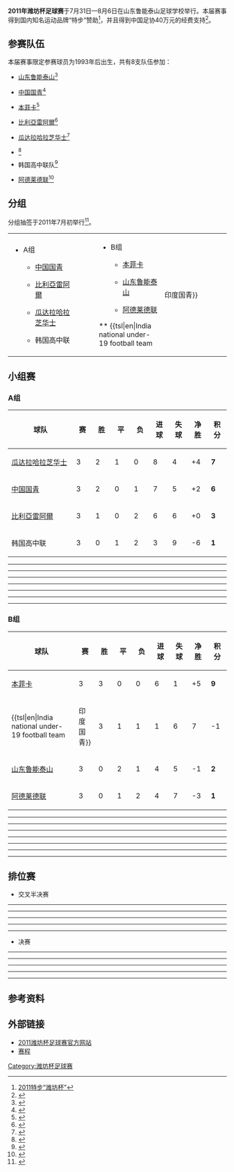 {{noteTA
|G1=Football
|G2=uefa
}}
{{球會級足球盃賽賽季
| other_titles = 2011年潍坊杯足球赛
| image = 
| size = 
| caption = 
| country = CHN
| title_holder = {{flagicon|CHN}} [[中国国家青年足球队|中国国青]]
| result_th = 亞軍
| num_season = 5
| dates = 7月31日–8月6日
| num_teams = 8
| venues = 4
| cities = 1
| champion = {{flagicon|MEX}} [[瓜达拉哈拉芝华士|瓜达拉哈拉芝华士]]
| count = 1
| runner_up = {{flagicon|CHN}} [[中国国家青年足球队|中国国青]]
| 3rd_place = {{flagicon|POR}} [[里斯本與本菲卡體育俱樂部|本菲卡]]
| 4th_place = {{flagicon|IND}} {{tsl|en|India national under-19 football team||印度国青}}
| matches = 20
| goals = 77
| attendance = 
| top_scorer =
| MVP = 
| prevseason = [[2010年潍坊杯足球赛|2010]]
| nextseason = [[2012年潍坊杯足球赛|2012]]
}}

'''2011年潍坊杯足球赛'''于7月31日—8月6日在山东鲁能泰山足球学校举行。本届赛事得到国内知名运动品牌“特步”赞助<ref>[http://www.lnts.com.cn/news/2011/7/30/201173067778480.htm 2011特步“潍坊杯”]{{dead link|date=十一月 2017 |bot=InternetArchiveBot }}</ref>，并且得到中国足协40万元的经费支持<ref>{{Cite web |url=http://news.ifeng.com/sports/gnzq/detail_2011_07/31/8070617_0.shtml |title=2011年“潍坊杯”获中国足协经费支持 |accessdate=2011-07-31 |archive-date=2011-08-02 |archive-url=https://web.archive.org/web/20110802193405/http://news.ifeng.com/sports/gnzq/detail_2011_07/31/8070617_0.shtml |dead-url=no }}</ref>。

== 参赛队伍 ==
本届赛事限定参赛球员为1993年后出生，共有8支队伍参加：
*{{flagicon|CHN}} [[山东鲁能泰山|山东鲁能泰山]]<ref>{{Cite web |url=http://sports.sohu.com/20110731/n315006139.shtml |title=2011潍坊杯国际足球邀请赛山东鲁能青年队名单 |accessdate=2011-08-03 |archive-date=2014-04-22 |archive-url=https://web.archive.org/web/20140422165355/http://sports.sohu.com/20110731/n315006139.shtml |dead-url=no }}</ref>
*{{flagicon|CHN}} [[中国国家青年足球队|中国国青]]<ref>{{Cite web |url=http://sports.sohu.com/20110730/n314995003.shtml |title=潍坊杯中国国青名单一览 长春中超小将领衔出征 |accessdate=2011-08-03 |archive-date=2016-03-04 |archive-url=https://web.archive.org/web/20160304212335/http://sports.sohu.com/20110730/n314995003.shtml |dead-url=no }}</ref>
*{{flagicon|POR}} [[本菲卡|本菲卡]]<ref>{{Cite web |url=http://sports.sohu.com/20110731/n315005997.shtml |title=2011潍坊杯国际足球邀请赛葡萄牙本菲卡队名单 |accessdate=2011-08-03 |archive-date=2016-03-04 |archive-url=https://web.archive.org/web/20160304224009/http://sports.sohu.com/20110731/n315005997.shtml |dead-url=no }}</ref>
*{{flagicon|ESP}} [[比利亞雷阿爾足球俱樂部|比利亞雷阿爾]]<ref>{{Cite web |url=http://sports.sohu.com/20110731/n315006299.shtml |title=2011年潍坊杯足球赛西班牙比利亞雷阿爾队名单 |accessdate=2011-08-03 |archive-date=2017-09-26 |archive-url=https://web.archive.org/web/20170926142937/http://sports.sohu.com/20110731/n315006299.shtml |dead-url=no }}</ref>
*{{flagicon|MEX}} [[瓜达拉哈拉芝华士|瓜达拉哈拉芝华士]]<ref>{{Cite web |url=http://sports.sohu.com/20110731/n315005843.shtml |title=2011潍坊杯邀请赛墨西哥瓜达拉哈拉芝华士名单 |accessdate=2011-08-03 |archive-date=2016-03-04 |archive-url=https://web.archive.org/web/20160304201451/http://sports.sohu.com/20110731/n315005843.shtml |dead-url=no }}</ref>
*{{flagicon|IND}} {{tsl|en|India national under-19 football team||印度国青}}<ref>{{Cite web |url=http://sports.sohu.com/20110731/n315006341.shtml |title=2011年潍坊杯国际足球邀请赛印度国青队大名单 |accessdate=2011-08-03 |archive-date=2016-03-04 |archive-url=https://web.archive.org/web/20160304221301/http://sports.sohu.com/20110731/n315006341.shtml |dead-url=no }}</ref>
*{{flagicon|KOR}} 韩国高中联队<ref>{{Cite web |url=http://sports.sohu.com/20110731/n315005610.shtml |title=2011年潍坊杯国际足球邀请赛韩国高中联队名单 |accessdate=2011-08-03 |archive-date=2016-03-04 |archive-url=https://web.archive.org/web/20160304212439/http://sports.sohu.com/20110731/n315005610.shtml |dead-url=no }}</ref>
*{{flagicon|AUS}} [[阿德莱德联|阿德莱德联]]<ref>{{Cite web |url=http://sports.sohu.com/20110731/n315005368.shtml |title=2011潍坊杯足球邀请赛澳大利亚阿德莱德队名单 |accessdate=2011-08-03 |archive-date=2016-03-04 |archive-url=https://web.archive.org/web/20160304221441/http://sports.sohu.com/20110731/n315005368.shtml |dead-url=no }}</ref>

== 分组 ==
分组抽签于2011年7月初举行<ref>{{Cite web |url=http://sports.sina.com.cn/c/2011-07-06/15155646456.shtml |title=潍坊杯分组：鲁能约战本菲卡 中国国青遇黄色潜水艇 |accessdate=2011-08-03 |archive-date=2016-03-04 |archive-url=https://web.archive.org/web/20160304104945/http://sports.sina.com.cn/c/2011-07-06/15155646456.shtml |dead-url=no }}</ref>。
{| border="0" 
|-
|bgcolor="#FFFFFF" valign="top"|
*A组
**{{flagicon|CHN}} [[中国国家青年足球队|中国国青]]
**{{flagicon|ESP}} [[比利亞雷阿爾足球俱樂部|比利亞雷阿爾]]
**{{flagicon|MEX}} [[瓜达拉哈拉芝华士|瓜达拉哈拉芝华士]]
**{{flagicon|KOR}} 韩国高中联
| width="1%" |
|bgcolor="#FFFFFF" valign="top"|
*B组
**{{flagicon|POR}} [[本菲卡|本菲卡]]
**{{flagicon|CHN}} [[山东鲁能泰山|山东鲁能泰山]]
**{{flagicon|AUS}} [[阿德莱德联|阿德莱德联]]
**{{flagicon|IND}} {{tsl|en|India national under-19 football team||印度国青}}
|}
== 小组赛 ==
=== A组 ===
{| class="wikitable" style="text-align: center"
|-
!width=150|球队
!width=30 |赛
!width=30 |胜
!width=30 |平
!width=30 |负
!width=30 |进球
!width=30 |失球
!width=30 |净胜
!width=30 |积分
|- 
|align="left"|{{flagicon|MEX}} [[瓜达拉哈拉芝华士|瓜达拉哈拉芝华士]]
|3||2||1||0||8||4||+4||'''7'''
|- 
|align="left"|{{flagicon|CHN}} [[中国国家青年足球队|中国国青]]
|3||2||0||1||7||5||+2||'''6'''
|- 
|align="left"|{{flagicon|ESP}} [[比利亞雷阿爾足球俱樂部|比利亞雷阿爾]]
|3||1||0||2||6||6||+0||'''3'''
|- 
|align="left"|{{flagicon|KOR}} 韩国高中联
|3||0||1||2||3||9||-6||'''1'''
|}
----
{{footballbox | bg =    | date =  第一轮<br>2011-07-31  16:00   | team1 =  [[中国国家青年足球队|中国国青]] {{flagicon|CHN}} | score =  3 - 1   | team2 = {{flagicon|ESP}} [[比利亞雷阿爾足球俱樂部|比利亞雷阿爾]]
| goals1 =  （庄佳杰）→[[裴帅|裴帅]] {{goal|25}}<br>[[王上源|王上源]] {{goal|30}}<br>（金波）→[[王上源|王上源]] {{goal|39}}
| goals2 =  {{goal|72|og}} [[储金朝|储金朝]]
| report = 报道<ref>{{Cite web |url=http://sports.sohu.com/20110731/n315038096.shtml |title=潍坊杯-西班牙式配合破门 国青3-1开门红 |access-date=2011-08-03 |archive-date=2016-03-04 |archive-url=https://web.archive.org/web/20160304200045/http://sports.sohu.com/20110731/n315038096.shtml }}</ref>
| stadium = [[潍坊|潍坊]][[潍坊市奥体中心|奥体中心]]  | attendance =  | referee = }}
----
{{footballbox | bg =    | date =  第一轮<br>2011-07-31  09:00   | team1 = 韩国高中联 {{flagicon|KOR}} | score = 2 - 2   | team2 = {{flagicon|MEX}} [[瓜达拉哈拉芝华士|瓜达拉哈拉芝华士]] 
| goals1 =  {{goal}}<br>{{goal}}
| goals2 =  {{goal}}<br>{{goal}}
| report = 
| stadium = [[潍坊|潍坊]][[鲁能泰山足球学校|足校18号场]]  | attendance =  | referee = }}
----
{{footballbox | bg =    | date =  第二轮<br>2011-08-01  16:00   | team1 = [[瓜达拉哈拉芝华士|瓜达拉哈拉芝华士]] {{flagicon|MEX}} | score = 3 - 2   | team2 = {{flagicon|CHN}} [[中国国家青年足球队|中国国青]] 
| goals1 =  {{goal|22}}<br>{{goal|57}}<br>{{goal|88}} 
| goals2 =  {{goal|39}} [[庄佳杰|庄佳杰]]<br>{{goal|61}} [[阮杨|阮杨]] 
| report = 报道<ref>[http://www.weifangcup.cn/NewsView.asp?id=141 特步潍坊杯国青2:3瓜达拉哈拉芝华士]{{dead link|date=十一月 2017 |bot=InternetArchiveBot }}</ref>
| stadium = [[潍坊|潍坊]][[鲁能泰山足球学校|足校1号场]]  | attendance =  | referee = }}
----
{{footballbox | bg =    | date =  第二轮<br>2011-08-01  16:00   | team1 = [[比利亞雷阿爾足球俱樂部|比利亞雷阿爾]] {{flagicon|ESP}} | score = 5 - 0   | team2 = {{flagicon|KOR}} 韩国高中联 
| goals1 =  {{tsl|en|Iván Agudo|}} {{goal|13|pen}}<br>{{tsl|en|Raúl Aranda|}} {{goal|19}}<br>{{tsl|en|Vicente Martínez|}} {{goal|70}}<br>[[博爾哈·伊格萊西亞斯|博爾哈·伊格萊西亞斯]] {{goal|76}}<br>{{tsl|en|Pablo González|}} {{goal|85|pen}}
| goals2 =  
| report = 报道<ref>{{Cite web |url=http://sports.sohu.com/20110801/n315137059.shtml |title=潍坊杯-黄色潜水艇连续发威 5-0胜韩国高中联队 |access-date=2011-08-03 |archive-date=2016-03-04 |archive-url=https://web.archive.org/web/20160304201652/http://sports.sohu.com/20110801/n315137059.shtml }}</ref>
| stadium = [[潍坊|潍坊]][[鲁能泰山足球学校|足校20号场]]  | attendance =  | referee = }}
----
{{footballbox | bg =    | date =  第三轮<br>2011-08-03  09:00   | team1 = [[中国国家青年足球队|中国国青]] {{flagicon|CHN}} | score =  2 - 1   | team2 = {{flagicon|KOR}} 韩国高中联 
| goals1 =  王上源 {{goal|20}}<br>裴帅 {{goal|67}}
| goals2 =  {{goal|15}}
| report = 报道<ref>{{Cite web |url=http://sports.qq.com/a/20110803/000508.htm |title=潍坊杯-王上源裴帅破门 国青2-1逆转韩高中联 |access-date=2011-08-03 |archive-date=2012-04-18 |archive-url=https://web.archive.org/web/20120418222847/http://sports.qq.com/a/20110803/000508.htm }}</ref>
| stadium = [[潍坊|潍坊]][[鲁能泰山足球学校|足校1号场]]  | attendance =  | referee = }}
----
{{footballbox | bg =    | date =  第三轮<br>2011-08-03  09:00   | team1 = [[瓜达拉哈拉芝华士|瓜达拉哈拉芝华士]] {{flagicon|MEX}} | score = 3 - 0   | team2 = {{flagicon|ESP}} [[比利亞雷阿爾足球俱樂部|比利亞雷阿爾]] 
| goals1 =  {{tsl|en|Michael Ortiz|}} {{goal|15}}<br>{{tsl|en|Marin Arroyo|}} {{goal|39}}<br>{{tsl|en|Aldo Dueñas|}} {{goal|87}}
| goals2 =  
| report = 报道<ref>{{Cite web |url=http://sports.sohu.com/20110803/n315336752.shtml |title=潍坊杯-潜水艇两将染红 0-3不敌墨西哥小组出局 |access-date=2011-08-03 |archive-date=2016-03-04 |archive-url=https://web.archive.org/web/20160304223104/http://sports.sohu.com/20110803/n315336752.shtml }}</ref>
| stadium = [[潍坊|潍坊]][[鲁能泰山足球学校|足校20号场]]  | attendance =  | referee = }}
----

=== B组 ===
{| class="wikitable" style="text-align: center"
|-
!width=150|球队
!width=30 |赛
!width=30 |胜
!width=30 |平
!width=30 |负
!width=30 |进球
!width=30 |失球
!width=30 |净胜
!width=30 |积分
|- 
|align="left"|{{flagicon|POR}} [[本菲卡|本菲卡]]
|3||3||0||0||6||1||+5||'''9'''
|- 
|align="left"|{{flagicon|IND}} {{tsl|en|India national under-19 football team||印度国青}}
|3||1||1||1||6||7||-1||'''4'''
|- 
|align="left"|{{flagicon|CHN}} [[山东鲁能泰山|山东鲁能泰山]]
|3||0||2||1||4||5||-1||'''2'''
|- 
|align="left"|{{flagicon|AUS}} [[阿德莱德联|阿德莱德联]]
|3||0||1||2||4||7||-3||'''1'''
|}
----
{{footballbox | bg =    | date =  第一轮<br>2011-07-31  09:00   | team1 = [[本菲卡|本菲卡]] {{flagicon|POR}} | score = 2 - 0 | team2 = {{flagicon|AUS}} [[阿德莱德联|阿德莱德联]] 
| goals1 = {{tsl|en|Diego Lopes|}} {{goal|30}}<br>[[伊万·卡瓦莱罗|伊万·卡瓦莱罗]] {{goal|41}}
| goals2 = 
| report = 报道<ref>{{Cite web |url=http://sports.sohu.com/20110731/n315033700.shtml |title=2011潍坊足球赛首日 本菲卡队两球完胜阿德莱德 |access-date=2011-08-03 |archive-date=2016-03-04 |archive-url=https://web.archive.org/web/20160304202906/http://sports.sohu.com/20110731/n315033700.shtml }}</ref>
| stadium = [[潍坊|潍坊]][[鲁能泰山足球学校|足校1号场]]  | attendance =  | referee = }}
----
{{footballbox | bg =    | date =  第一轮<br>2011-07-31  09:00   | team1 = [[山东鲁能泰山|山东鲁能泰山]] {{flagicon|CHN}} | score = 2 - 2  | team2 = {{flagicon|IND}} {{tsl|en|India national under-19 football team||印度国青}}
| goals1 =  （刘彬彬）→[[陈灏|陈灏]] {{goal|35}}<br>（刘彬彬）→[[吴兴涵|吴兴涵]] {{goal|50}}
| goals2 =  {{goal|67}}<br>{{goal|78}}
| report = 报道<ref>{{Cite web |url=http://sports.sohu.com/20110731/n315033115.shtml |title=潍坊杯-刘彬彬两助攻 鲁能青年队2-2平印度国青 |access-date=2011-08-03 |archive-date=2011-10-15 |archive-url=https://web.archive.org/web/20111015221941/http://sports.sohu.com/20110731/n315033115.shtml }}</ref>
| stadium = [[潍坊|潍坊]][[鲁能泰山足球学校|足校20号场]]  | attendance =  | referee = }}
----
{{footballbox | bg =    | date =  第二轮<br>2011-08-01  09:00   | team1 = [[本菲卡|本菲卡]] {{flagicon|POR}} | score = 2 - 1  | team2 = {{flagicon|CHN}} [[山东鲁能泰山|山东鲁能泰山]]
| goals1 =  {{goal|16}}<br>{{goal|89}}
| goals2 =  {{goal|61}} [[齐天羽|齐天羽]]←（糜昊伦）
| report = 报道<ref>{{Cite web |url=http://sports.sohu.com/20110801/n315102639.shtml |title=潍坊杯-压哨遭遇绝杀 山东鲁能青年1-2负本菲卡 |access-date=2011-08-03 |archive-date=2016-03-04 |archive-url=https://web.archive.org/web/20160304221948/http://sports.sohu.com/20110801/n315102639.shtml }}</ref>
| stadium = [[潍坊|潍坊]][[鲁能泰山足球学校|足校1号场]]  | attendance =  | referee = }}
----
{{footballbox | bg =    | date =  第二轮<br>2011-08-01  09:00   | team1 = {{tsl|en|India national under-19 football team||印度国青}} {{flagicon|IND}} | score = 4 - 3  | team2 = {{flagicon|AUS}} [[阿德莱德联|阿德莱德联]] 
| goals1 =  {{goal|32|pen}}<br>{{tsl|en|Holicharan Narzary|}} {{goal|60}}<br>{{tsl|en|Rajinder Kumar|}} {{goal|82}}<br>{{tsl|en|Rajinder Kumar|}} {{goal|86}}
| goals2 =  {{goal|12}} {{tsl|en|Thomas Dickson|}}<br>{{goal|31}} {{tsl|en|Jordan Kallios|}}<br>{{goal|39}} {{tsl|en|Jordan Kallios|}}
| report = 报道<ref>{{Cite web |url=http://sports.sohu.com/20110801/n315106084.shtml |title=潍坊杯-印度国青三球落后惊天逆转 4-3胜澳袋鼠 |access-date=2011-08-03 |archive-date=2016-03-04 |archive-url=https://web.archive.org/web/20160304211922/http://sports.sohu.com/20110801/n315106084.shtml }}</ref>
| stadium = [[潍坊|潍坊]][[鲁能泰山足球学校|足校20号场]]  | attendance =  | referee = }}
----
{{footballbox | bg =    | date =  第三轮<br>2011-08-03  16:00   | team1 = [[阿德莱德联|阿德莱德联]] {{flagicon|AUS}}| score = 1 - 1   | team2 = {{flagicon|CHN}} [[山东鲁能泰山|山东鲁能泰山]] 
| goals1 =  {{tsl|en|Benjamin Garuccio|}} {{goal|72}}
| goals2 =  {{goal|{{0}}7}} [[吴兴涵|吴兴涵]]←（杜禹辛）
| report = 报道<ref>{{Cite web |url=http://sports.sina.com.cn/c/2011-08-03/18145688106.shtml |title=潍坊杯-鲁能1-1阿德莱德被淘汰 国青将战本菲卡 |access-date=2011-08-03 |archive-date=2016-03-04 |archive-url=https://web.archive.org/web/20160304115953/http://sports.sina.com.cn/c/2011-08-03/18145688106.shtml }}</ref>
| stadium = [[潍坊|潍坊]][[鲁能泰山足球学校|足校1号场]]  | attendance =  | referee = }}
----
{{footballbox | bg =    | date =  第三轮<br>2011-08-03  16:00   | team1 = {{tsl|en|India national under-19 football team||印度国青}} {{flagicon|IND}} | score = 0 - 2   | team2 = {{flagicon|POR}} [[本菲卡|本菲卡]]
| goals1 =  
| goals2 =  {{goal}}<br>{{goal}}
| report = 报道<ref name="ReferenceA">[]</ref>
 | stadium = [[潍坊|潍坊]][[鲁能泰山足球学校|足校20号场]]  | attendance =  | referee = }}
----

== 排位赛 ==
*交叉半决赛
----
{{footballbox | bg =    | date =  5-8名半决赛<br>2011-08-04  09:00   | team1 = [[山东鲁能泰山|山东鲁能泰山]] {{flagicon|CHN}} | score = 5 - 1 | team2 = {{flagicon|KOR}} 韩国高中联
| goals1 = [[成源|成源]] {{goal|{{0}}8}}<br>[[吴兴涵|吴兴涵]] {{goal|12}}<br>[[吴兴涵|吴兴涵]] {{goal|20}}<br>[[吴兴涵|吴兴涵]] {{goal|47}}<br>[[陈灏|陈灏]] {{goal|60}}
| goals2 = {{goal|17}} [[姜祥佑|姜成元]] 
| report = 报道<ref>{{Cite web |url=http://sports.sina.com.cn/c/2011-08-04/12565689117.shtml |title=潍坊杯-吴兴涵帽子戏法 鲁能青年队5-1韩国高中联 |access-date=2011-08-04 |archive-date=2011-12-09 |archive-url=https://web.archive.org/web/20111209062732/http://sports.sina.com.cn/c/2011-08-04/12565689117.shtml }}</ref>
| stadium = [[潍坊|潍坊]][[鲁能泰山足球学校|足校20号场]]  | attendance =  | referee = }}
----
{{footballbox | bg =    | date =  5-8名半决赛<br>2011-08-04  16:00   | team1 = [[比利亞雷阿爾足球俱樂部|比利亞雷阿爾]] {{flagicon|ESP}} | score = 0 - 1 | team2 = {{flagicon|AUS}} [[阿德莱德联|阿德莱德联]] 
| goals1 = 
| goals2 = {{goal}} 
| report = 报道<ref name="ReferenceA">[]</ref>
| stadium = [[潍坊|潍坊]][[鲁能泰山足球学校|足校18号场]]  | attendance =  | referee = }}
----
{{footballbox | bg =    | date =  半决赛<br>2011-08-04  16:00   | team1 = [[瓜达拉哈拉芝华士|瓜达拉哈拉芝华士]] {{flagicon|MEX}} | score = 3 - 1 | team2 = {{flagicon|IND}} {{tsl|en|India national under-19 football team||印度国青}} 
| goals1 =  {{goal}}<br>{{goal}}<br>{{goal}}
| goals2 =  {{goal}} 
| report = 报道<ref name="ReferenceA">[]</ref>
| stadium = [[潍坊|潍坊]][[鲁能泰山足球学校|足校1号场]]  | attendance =  | referee = }}
----
{{footballbox | bg =    | date =  半决赛<br>2011-08-04  16:00   | team1 = [[本菲卡|本菲卡]] {{flagicon|POR}}  | score = 1 - 2 | team2 = {{flagicon|CHN}} [[中国国家青年足球队|中国国青]]
| goals1 =  {{goal|73}}
| goals2 =  {{goal|34|pen}} [[庄佳杰|庄佳杰]]←（庄佳杰）<br>{{goal|41}} [[金波_(足球运动员)|金波]]
| report = 报道<ref>{{Cite web |url=http://sports.sina.com.cn/n/2011-08-04/17555689451.shtml |title=潍坊杯-庄佳杰点杀金波远射 国青2-1本菲卡进决赛 |access-date=2011-08-04 |archive-date=2019-09-18 |archive-url=https://web.archive.org/web/20190918131025/http://sports.sina.com.cn/n/2011-08-04/17555689451.shtml }}</ref>
| stadium = [[潍坊|潍坊]][[鲁能泰山足球学校|足校20号场]]  | attendance =  | referee = }}
----
*决赛
----
{{footballbox | bg =    | date =  7/8名决赛<br>2011-08-06  09:00   | team1 = [[比利亞雷阿爾足球俱樂部|比利亞雷阿爾]] {{flagicon|ESP}} | score = 4 - 1 | team2 = {{flagicon|KOR}} 韩国高中联
| goals1 = {{goal|40}}<br>{{goal|50}}<br>{{goal|65}}<br>{{goal|66}} 
| goals2 = {{goal|42|pen}} 
| report = 报道<ref>{{Cite web |url=http://sports.sohu.com/20110806/n315632157.shtml |title=潍坊杯-潜水艇4-1胜韩国高中联队 最终获第七名 |access-date=2011-08-07 |archive-date=2016-03-04 |archive-url=https://web.archive.org/web/20160304205806/http://sports.sohu.com/20110806/n315632157.shtml }}</ref>
| stadium = [[潍坊|潍坊]][[鲁能泰山足球学校|足校18号场]]  | attendance =  | referee = }}
----
{{footballbox | bg =    | date =  5/6名决赛<br>2011-08-06  09:00   | team1 = [[山东鲁能泰山|山东鲁能泰山]] {{flagicon|CHN}} | score = 2 - 2 | team2 = {{flagicon|AUS}} [[阿德莱德联|阿德莱德联]] 
| goals1 = [[张羿|张羿]] {{goal|30}}<br>[[糜昊伦|糜昊伦]] {{goal|39}}
| goals2 = {{goal|16}}<br>{{goal|33}}
| report = 报道<ref>{{Cite web |url=http://sports.sina.com.cn/c/2011-08-06/16545691711.shtml |title=潍坊杯-鲁能2-2阿德莱德 点球大战胜出获第五名 |access-date=2011-08-07 |archive-date=2016-03-04 |archive-url=https://web.archive.org/web/20160304120516/http://sports.sina.com.cn/c/2011-08-06/16545691711.shtml }}</ref>
| stadium = [[潍坊|潍坊]][[鲁能泰山足球学校|足校20号场]]  | attendance =  | referee = }}
{{penshootoutbox
|penalties1={{pengoal}}
|penaltyscore=5 - 4
|penalties2={{penmiss}} 
}}
----
{{footballbox | bg =    | date =  3/4名决赛<br>2011-08-06  09:00   | team1 = [[本菲卡|本菲卡]] {{flagicon|POR}} | score = 6 - 0 | team2 = {{flagicon|IND}} {{tsl|en|India national under-19 football team||印度国青}} 
| goals1 = {{goal|13}}<br>{{goal|35}}<br>{{goal|55}}<br>{{goal|72}}<br>{{goal|73}}<br>{{goal|84}} 
| goals2 =  
| report = 报道<ref>{{Cite web |url=http://www.weifangcup.cn/NewsView.asp?id=153 |title=潍坊杯-本菲卡6-0横扫印度国青队 最终获得季军 |access-date=2011-08-07 |archive-date=2012-04-05 |archive-url=https://web.archive.org/web/20120405150115/http://www.weifangcup.cn/NewsView.asp?id=153 }}</ref>
| stadium = [[潍坊|潍坊]][[鲁能泰山足球学校|足校1号场]]  | attendance =  | referee = }}
----
{{footballbox | bg =    | date =  决赛<br>2011-08-06  16:00   | team1 = [[瓜达拉哈拉芝华士|瓜达拉哈拉芝华士]] {{flagicon|MEX}} | score = 3 - 1 | team2 = {{flagicon|CHN}} [[中国国家青年足球队|中国国青]]
| goals1 = {{goal|26}}<br>{{goal|66}}<br>{{goal|78}}
| goals2 =  {{goal|{{0}}8}} [[石轲|石轲]]
| report = 报道<ref>{{Cite web |url=http://sports.sina.com.cn/c/2011-08-06/18025691780.shtml |title=潍坊杯决赛-石轲破门 中国国青1-3芝华士获亚军 |access-date=2011-08-07 |archive-date=2019-09-17 |archive-url=https://web.archive.org/web/20190917122448/http://sports.sina.com.cn/c/2011-08-06/18025691780.shtml }}</ref>
| stadium = [[潍坊|潍坊]][[潍坊奥体中心|奥体中心]]  | attendance =  | referee = }}
----

== 参考资料 ==
{{reflist|2}}

== 外部链接 ==
*[http://www.weifangcup.cn/ 2011潍坊杯足球赛官方网站]{{Wayback|url=http://www.weifangcup.cn/ |date=20140726043510 }}
*[https://archive.is/20130424150106/http://www.lnschool.cn/content.asp?id=22749 赛程]

{{潍坊杯足球赛}}

[[Category:潍坊杯足球赛|Category:潍坊杯足球赛]]